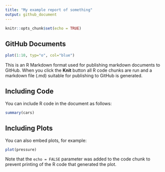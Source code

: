 ```yaml
---
title: "My example report of something"
output: github_document
---
```


```r
knitr::opts_chunk$set(echo = TRUE)
```

## GitHub Documents

```r
plot(1:10, typ="o", col="blue")
```


This is an R Markdown format used for publishing markdown documents to GitHub. When you click the **Knit** button all R code chunks are run and a markdown file (.md) suitable for publishing to GitHub is generated.

## Including Code

You can include R code in the document as follows:

```r
summary(cars)
```

## Including Plots

You can also embed plots, for example:

```r
plot(pressure)
```

Note that the `echo = FALSE` parameter was added to the code chunk to prevent printing of the R code that generated the plot.
